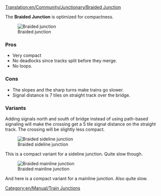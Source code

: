 [[Translation:en/Community/Junctionary/Braided Junction]]
{{en/Community/Junctionary/Navigation}}

The '''Braided Junction''' is optimized for compactness.

[[File:en/Community/Junctionary/Ttd.braided.compact.4.png|frame|none|Braided junction]]

===Pros===
*Very compact
*No deadlocks since tracks split before they merge.
*No loops.

===Cons===
*The slopes and the sharp turns make trains go slower.
*Signal distance is 7 tiles on straight track over the bridge.

===Variants===

Adding signals north and south of bridge instead of using path-based signaling will make the crossing get a 5 tile signal distance on the straight track. The crossing will be slightly less compact.


[[File:en/Community/Junctionary/Ttd.braided.side.png|frame|none|Braided sideline junction]]

This is a compact variant for a sideline junction.  Quite slow though.

[[File:en/Community/Junctionary/Ttd.braided.main.png|frame|none|Braided mainline junction]]

And here is a compact variant for a mainline junction. Also quite slow.

[[Category:en/Manual/Train Junctions]]